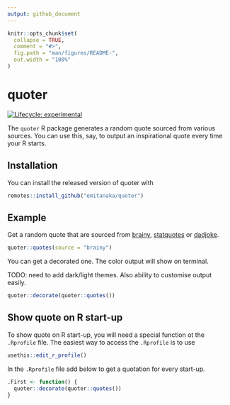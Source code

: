 ```yaml
---
output: github_document
---
```


<!-- README.md is generated from README.Rmd. Please edit that file -->

```r
knitr::opts_chunk$set(
  collapse = TRUE,
  comment = "#>",
  fig.path = "man/figures/README-",
  out.width = "100%"
)
```
# quoter

<!-- badges: start -->
[![Lifecycle: experimental](https://img.shields.io/badge/lifecycle-experimental-orange.svg)](https://www.tidyverse.org/lifecycle/#experimental)
<!-- badges: end -->

The `quoter` R package generates a random quote sourced from various sources. You can use this, say, to output an inspirational quote every time your R starts.

## Installation

You can install the released version of quoter with

``` r
remotes::install_github("emitanaka/quoter")
```

## Example

Get a random quote that are sourced from [brainy](brainyquote.com), [statquotes](https://github.com/friendly/statquotes) or [dadjoke](https://github.com/jhollist/dadjoke).

```r
quoter::quotes(source = "brainy")
```

You can get a decorated one. The color output will show on terminal.

TODO: need to add dark/light themes. Also ability to customise output easily.

```r
quoter::decorate(quoter::quotes())
```

## Show quote on R start-up

To show quote on R start-up, you will need a special function ot the `.Rprofile` file. The easiest way to access the `.Rprofile` is to use 
```r
usethis::edit_r_profile()
```

In the `.Rprofile` file add below to get a quotation for every start-up.
```r
.First <- function() {
  quoter::decorate(quoter::quotes())
}
```


